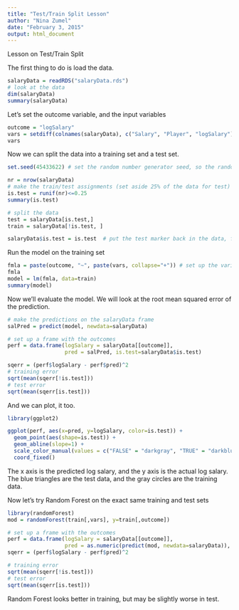```yaml
---
title: "Test/Train Split Lesson"
author: "Nina Zumel"
date: "February 3, 2015"
output: html_document
---
```

Lesson on Test/Train Split

The first thing to do is load the data. 
```r
salaryData = readRDS("salaryData.rds")
# look at the data
dim(salaryData)
summary(salaryData)
```

Let's set the outcome variable, and the input variables
```r
outcome = "logSalary"
vars = setdiff(colnames(salaryData), c("Salary", "Player", "logSalary"))
vars
```

Now we can split the data into a training set and a test set.
```r
set.seed(45433622) # set the random number generator seed, so the random assignments are the same every time
```

```r
nr = nrow(salaryData)
# make the train/test assignments (set aside 25% of the data for test)
is.test = runif(nr)<=0.25
summary(is.test)
```

```r
# split the data
test = salaryData[is.test,]
train = salaryData[!is.test, ]
```


```r
salaryData$is.test = is.test  # put the test marker back in the data, for reproducibility
```


Run the model on the training set 
```r
fmla = paste(outcome, "~", paste(vars, collapse="+")) # set up the variables
fmla
model = lm(fmla, data=train)
summary(model)
```

Now we'll evaluate the model. We will look at the root mean squared error of the prediction.

```r
# make the predictions on the salaryData frame
salPred = predict(model, newdata=salaryData)

# set up a frame with the outcomes
perf = data.frame(logSalary = salaryData[[outcome]], 
                  pred = salPred, is.test=salaryData$is.test)

sqerr = (perf$logSalary - perf$pred)^2
# training error
sqrt(mean(sqerr[!is.test])) 
# test error
sqrt(mean(sqerr[is.test])) 
```

And we can plot, it too.
```r
library(ggplot2)

ggplot(perf, aes(x=pred, y=logSalary, color=is.test)) + 
  geom_point(aes(shape=is.test)) +  
  geom_abline(slope=1) + 
  scale_color_manual(values = c("FALSE" = "darkgray", "TRUE" = "darkblue")) +
  coord_fixed()

```

The x axis is the predicted log salary, and the y axis is the actual log salary.
The blue triangles are the test data, and the gray circles are the training data. 

Now let's try Random Forest on the exact same training and test sets

```r
library(randomForest)
mod = randomForest(train[,vars], y=train[,outcome])

# set up a frame with the outcomes
perf = data.frame(logSalary = salaryData[[outcome]], 
                  pred = as.numeric(predict(mod, newdata=salaryData)), is.test=salaryData$is.test)
sqerr = (perf$logSalary - perf$pred)^2
```

```r
# training error
sqrt(mean(sqerr[!is.test])) 
# test error
sqrt(mean(sqerr[is.test])) 

```

Random Forest looks better in training, but may be slightly worse in test.
